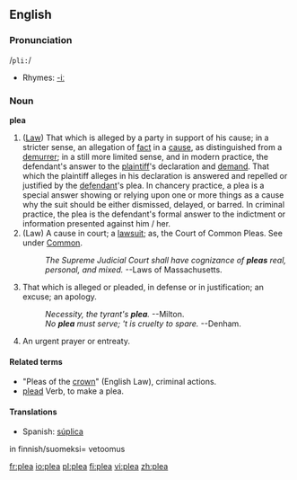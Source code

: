 {{rfc}}
==English==

===Pronunciation===
/<tt>pli:</tt>/
*Rhymes: [[Rhymes:English:-iː|-iː]]

===Noun===
'''plea'''

# ([[Law]]) That which is alleged by a party in support of his cause; in a stricter sense, an allegation of [[fact]] in a [[cause]], as distinguished from a [[demurrer]]; in a still more limited sense, and in modern practice, the defendant's answer to the [[plaintiff]]'s declaration and [[demand]]. That which the plaintiff alleges in his declaration is answered and repelled or justified by the [[defendant]]'s plea. In chancery practice, a plea is a special answer showing or relying upon one or more things as a cause why the suit should be either dismissed, delayed, or barred. In criminal practice, the plea is the defendant's formal answer to the indictment or information presented against  him / her.
# (Law) A cause in court; a [[lawsuit]]; as, the Court of Common Pleas. See under [[Common]].
#:''The Supreme Judicial Court shall have cognizance of '''pleas''' real, personal, and mixed.''      --Laws of Massachusetts.
# That which is alleged or pleaded, in defense or in justification; an excuse; an apology.
#: ''Necessity, the tyrant's '''plea'''.'' --Milton.
#: ''No '''plea''' must serve; 't is cruelty to spare.'' --Denham.
# An urgent prayer or entreaty.

====Related terms====
*"Pleas of the [[crown]]" (English Law), criminal actions.
*[[plead]] Verb, to make a plea.

====Translations====
*Spanish: [[súplica]]

in finnish/suomeksi= vetoomus

[[fr:plea]]
[[io:plea]]
[[pl:plea]]
[[fi:plea]]
[[vi:plea]]
[[zh:plea]]